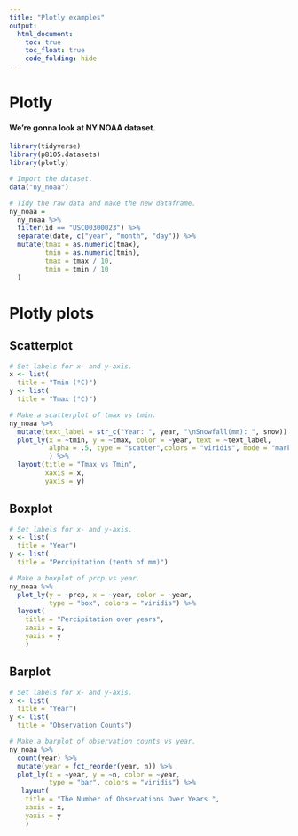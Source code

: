 ```yaml
---
title: "Plotly examples"
output: 
  html_document:
    toc: true
    toc_float: true
    code_folding: hide
---
```


# Plotly

#### We're gonna look at NY NOAA dataset.

```r
library(tidyverse)
library(p8105.datasets)
library(plotly)
```

```r
# Import the dataset.
data("ny_noaa")

# Tidy the raw data and make the new dataframe.
ny_noaa = 
  ny_noaa %>% 
  filter(id == "USC00300023") %>% 
  separate(date, c("year", "month", "day")) %>% 
  mutate(tmax = as.numeric(tmax),
         tmin = as.numeric(tmin),
         tmax = tmax / 10,
         tmin = tmin / 10
  ) 
```

# Plotly plots

## Scatterplot

```r
# Set labels for x- and y-axis.
x <- list(
  title = "Tmin (°C)")
y <- list(
  title = "Tmax (°C)")

# Make a scatterplot of tmax vs tmin.
ny_noaa %>% 
  mutate(text_label = str_c("Year: ", year, "\nSnowfall(mm): ", snow)) %>% 
  plot_ly(x = ~tmin, y = ~tmax, color = ~year, text = ~text_label, 
          alpha = .5, type = "scatter",colors = "viridis", mode = "markers"
          ) %>% 
  layout(title = "Tmax vs Tmin",
         xaxis = x,
         yaxis = y)
```


## Boxplot

```r
# Set labels for x- and y-axis.
x <- list(
  title = "Year")
y <- list(
  title = "Percipitation (tenth of mm)")

# Make a boxplot of prcp vs year.
ny_noaa %>% 
  plot_ly(y = ~prcp, x = ~year, color = ~year,
          type = "box", colors = "viridis") %>% 
  layout(
    title = "Percipitation over years",
    xaxis = x,
    yaxis = y
    )
```

## Barplot

```r
# Set labels for x- and y-axis.
x <- list(
  title = "Year")
y <- list(
  title = "Observation Counts")

# Make a barplot of observation counts vs year.
ny_noaa %>% 
  count(year) %>% 
  mutate(year = fct_reorder(year, n)) %>% 
  plot_ly(x = ~year, y = ~n, color = ~year,
          type = "bar", colors = "viridis") %>% 
   layout(
    title = "The Number of Observations Over Years ",
    xaxis = x,
    yaxis = y
    )
```

